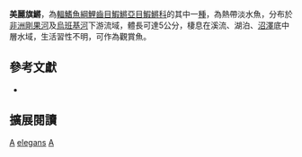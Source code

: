 {{Speciesbox 
| taxon = Aphyosemion elegans
| status = LC
| status_system = IUCN3.1
| authority =  [[Boulenger|Boulenger]], 1899
| synonyms = *''Haplochilus elegans'', Boulenger, 1899
*''Panchax elegans'', Boulenger, 1899
}}
'''美麗旗鱂'''，為[[輻鰭魚綱|輻鰭魚綱]][[鯉齒目|鯉齒目]][[鰕鱂亞目|鰕鱂亞目]][[鰕鱂科|鰕鱂科]]的其中一[[種|種]]，為熱帶淡水魚，分布於[[非洲|非洲]][[剛果河|剛果河]]及[[烏班基河|烏班基河]]下游流域，體長可達5公分，棲息在溪流、湖泊、[[沼澤|沼澤]]底中層水域，生活習性不明，可作為觀賞魚。

== 參考文獻 ==
*{{FishBase_species|genus=Aphyosemion|species=elegans|year=2014|month=7}}

== 擴展閱讀 ==
{{refbegin}}
{{wikispecies-inline|Aphyosemion elegans|美麗旗鱂}}
{{refend}}
{{Taxonbar|from=Q5482712}}

[[Category:觀賞魚|A]]
[[Category:旗鱂屬|elegans]]
[[Category:1899年描述的鱼类|A]]

{{魚類小作品}}